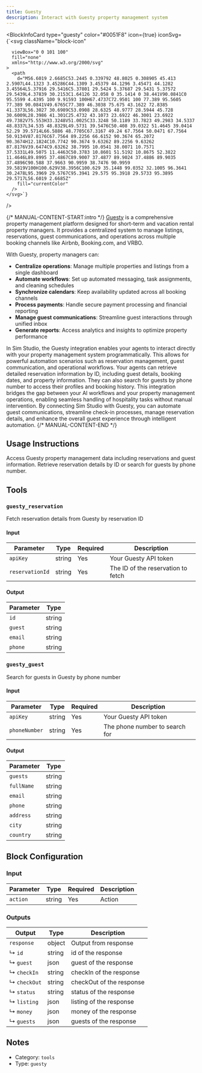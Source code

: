 ```yaml
---
title: Guesty
description: Interact with Guesty property management system
---
```



<BlockInfoCard
  type="guesty"
  color="#0051F8"
  icon={true}
  iconSvg={`<svg className="block-icon"
      
      
      
      viewBox="0 0 101 100"
      fill="none"
      xmlns="http://www.w3.org/2000/svg"
    >
      <path
        d="M56.6019 2.6685C53.2445 0.339792 48.8025 0.308905 45.413 2.5907L44.1323 3.45286C44.1309 3.45379 44.1296 3.45471 44.1282 3.45564L5.37916 29.5416C5.37801 29.5424 5.37687 29.5431 5.37572 29.5439L4.37839 30.2153C1.64126 32.058 0 35.1414 0 38.441V90.0841C0 95.5599 4.4395 100 9.91593 100H67.4737C72.9501 100 77.389 95.5605 77.389 90.0841V49.6765C77.389 46.3038 75.675 43.1622 72.8385 41.3373L56.3027 30.6989C53.0908 28.6325 48.9777 28.5944 45.728 30.6009L28.3986 41.301C25.4732 43.1073 23.6922 46.3001 23.6922 49.7382V75.553H33.3248V51.0025C33.3248 50.1189 33.7823 49.2983 34.5337 48.8337L34.535 48.8329L49.5731 39.5476C50.408 39.0322 51.4645 39.0414 52.29 39.5714L66.5886 48.7705C67.3167 49.24 67.7564 50.0471 67.7564 50.9134V87.8176C67.7564 89.2256 66.6152 90.3674 65.2072 90.3674H12.1824C10.7742 90.3674 9.63262 89.2256 9.63262 87.8176V39.6474C9.63262 38.7995 10.0541 38.0071 10.7571 37.5331L49.5075 11.4463C50.3783 10.8601 51.5192 10.8675 52.3822 11.4646L89.8995 37.4867C89.9007 37.4877 89.9024 37.4886 89.9035 37.4896C90.588 37.9663 90.9959 38.7476 90.9959 39.5819V100H100.629V38.3956C100.629 35.1448 99.0352 32.1005 96.3641 30.2478L95.3969 29.5767C95.3941 29.575 95.3918 29.5733 95.3895 29.5717L56.6019 2.6685Z"
        fill="currentColor"
      />
    </svg>`}
/>

{/* MANUAL-CONTENT-START:intro */}
[Guesty](https://www.guesty.com) is a comprehensive property management platform designed for short-term and vacation rental property managers. It provides a centralized system to manage listings, reservations, guest communications, and operations across multiple booking channels like Airbnb, Booking.com, and VRBO.

With Guesty, property managers can:

- **Centralize operations**: Manage multiple properties and listings from a single dashboard
- **Automate workflows**: Set up automated messaging, task assignments, and cleaning schedules
- **Synchronize calendars**: Keep availability updated across all booking channels
- **Process payments**: Handle secure payment processing and financial reporting
- **Manage guest communications**: Streamline guest interactions through unified inbox
- **Generate reports**: Access analytics and insights to optimize property performance

In Sim Studio, the Guesty integration enables your agents to interact directly with your property management system programmatically. This allows for powerful automation scenarios such as reservation management, guest communication, and operational workflows. Your agents can retrieve detailed reservation information by ID, including guest details, booking dates, and property information. They can also search for guests by phone number to access their profiles and booking history. This integration bridges the gap between your AI workflows and your property management operations, enabling seamless handling of hospitality tasks without manual intervention. By connecting Sim Studio with Guesty, you can automate guest communications, streamline check-in processes, manage reservation details, and enhance the overall guest experience through intelligent automation.
{/* MANUAL-CONTENT-END */}

## Usage Instructions

Access Guesty property management data including reservations and guest information. Retrieve reservation details by ID or search for guests by phone number.

## Tools

### `guesty_reservation`

Fetch reservation details from Guesty by reservation ID

#### Input

| Parameter       | Type   | Required | Description                        |
| --------------- | ------ | -------- | ---------------------------------- |
| `apiKey`        | string | Yes      | Your Guesty API token              |
| `reservationId` | string | Yes      | The ID of the reservation to fetch |

#### Output

| Parameter | Type   |
| --------- | ------ |
| `id`      | string |
| `guest`   | string |
| `email`   | string |
| `phone`   | string |

### `guesty_guest`

Search for guests in Guesty by phone number

#### Input

| Parameter     | Type   | Required | Description                    |
| ------------- | ------ | -------- | ------------------------------ |
| `apiKey`      | string | Yes      | Your Guesty API token          |
| `phoneNumber` | string | Yes      | The phone number to search for |

#### Output

| Parameter  | Type   |
| ---------- | ------ |
| `guests`   | string |
| `fullName` | string |
| `email`    | string |
| `phone`    | string |
| `address`  | string |
| `city`     | string |
| `country`  | string |

## Block Configuration

### Input

| Parameter | Type   | Required | Description |
| --------- | ------ | -------- | ----------- |
| `action`  | string | Yes      | Action      |

### Outputs

| Output       | Type   | Description              |
| ------------ | ------ | ------------------------ |
| `response`   | object | Output from response     |
| ↳ `id`       | string | id of the response       |
| ↳ `guest`    | json   | guest of the response    |
| ↳ `checkIn`  | string | checkIn of the response  |
| ↳ `checkOut` | string | checkOut of the response |
| ↳ `status`   | string | status of the response   |
| ↳ `listing`  | json   | listing of the response  |
| ↳ `money`    | json   | money of the response    |
| ↳ `guests`   | json   | guests of the response   |

## Notes

- Category: `tools`
- Type: `guesty`
